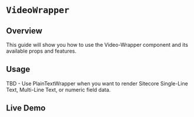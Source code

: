 
<Meta of={VideoWrapperStories} />

# `VideoWrapper`

## Overview

This guide will show you how to use the Video-Wrapper component and its available props and features.

## Usage

TBD - Use PlainTextWrapper when you want to render Sitecore Single-Line Text, Multi-Line Text, or numeric field data.

## Live Demo

<Canvas of={VideoWrapperStories.Default} />

